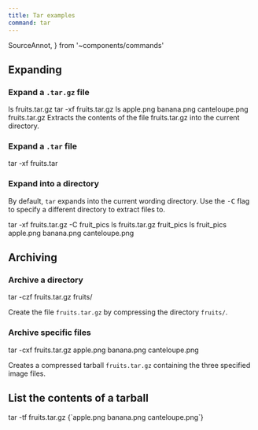 ```yaml
---
title: Tar examples
command: tar
---
```

  SourceAnnot,
} from '~components/commands'

## Expanding

### Expand a `.tar.gz` file

<CommandSession>
<Command>ls</Command>
<CommandOutput>fruits.tar.gz</CommandOutput>
<Command>tar -<Flag 
  short='x' long='extract' gloss='extract files from an archive' kw={1}
  >x</Flag><Flag
  short='f' long='file' 
  kw={2}
  >f</Flag> fruits.tar.gz</Command>
<Command>ls</Command>
<CommandOutput>apple.png banana.png canteloupe.png fruits.tar.gz</CommandOutput>
</CommandSession>

<Gloss>
<Kw kw={1}>Extracts</Kw> the contents of the <Kw kw={2}>file</Kw> <FileRef>fruits.tar.gz</FileRef> into the current directory.
</Gloss>

### Expand a `.tar` file

<CommandSession>
<Command>tar -xf fruits.tar</Command>
</CommandSession>

### Expand into a directory

By default, `tar` expands into the current wording directory. Use the <Kw kw={3}><kbd>-C</kbd></Kw> flag to specify a different directory to extract files to.

<CommandSession>
<Command>tar -xf fruits.tar.gz <Flag
  short='C'
  long='directory'
  gloss='Extract into the given directory'
  kw={3}
>-C fruit_pics</Flag></Command>
<Command>ls</Command>
<CommandOutput>fruits.tar.gz fruit_pics</CommandOutput>
<Command>ls fruit_pics</Command>
<CommandOutput>apple.png banana.png canteloupe.png</CommandOutput>
</CommandSession>

## Archiving

### Archive a directory

<CommandSession>
<Command>tar -<Flag
  kw={1} short='c' long='create' gloss='create a new archive'
>c</Flag><Flag
  kw={2} short='z' long='gzip' gloss='use gzip compression'
>z</Flag>f fruits.tar.gz fruits/</Command>
</CommandSession>

<Kw kw={1}>Create</Kw> the file <code>fruits.tar.gz</code> by <Kw kw={2}>compressing</Kw> the directory  <code>fruits/</code>.

### Archive specific files

<CommandSession>
<Command>tar -cxf fruits.tar.gz apple.png banana.png canteloupe.png</Command>
</CommandSession>

Creates a compressed tarball `fruits.tar.gz` containing the three specified image files.

## List the contents of a tarball

<CommandSession>
<Command>tar -<Flag
  kw={1} short='t' long='list' gloss='list the contents of an archive'
>t</Flag>f fruits.tar.gz</Command>
<CommandOutput>{`apple.png
banana.png
canteloupe.png`}
</CommandOutput>
</CommandSession>

